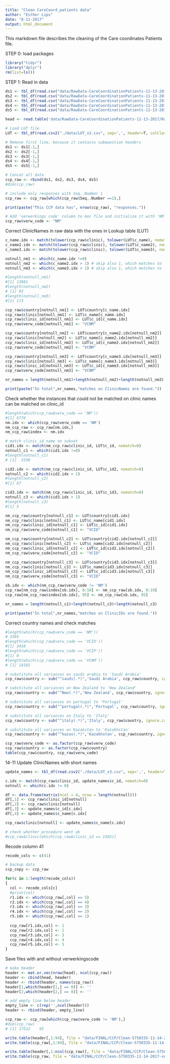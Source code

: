 ```yaml
---
title: "Clean CareCoord_patients data"
author: "Esther Lips"
date: "8-11-2017"
output: html_document
---
```

This markdown file describes the cleaning of the Care coordinates Patients file.

STEP 0: load packages
```r
library("tidyr")
library("dplyr")
rm(list=ls())
```

STEP 1: Read in data

```r
ds1 <- tbl_df(read.csv("data/RawData-CareCoordinationPatients-11-13-2017/RawData-Part-1-5750335-11-13-2017-1510643630161.csv", skip = 2, colClasses = "character"))
ds2 <- tbl_df(read.csv("data/RawData-CareCoordinationPatients-11-13-2017/RawData-Part-2-5750335-11-13-2017-1510643645266.csv", skip = 2, colClasses = "character"))
ds3 <- tbl_df(read.csv("data/RawData-CareCoordinationPatients-11-13-2017/RawData-Part-3-5750335-11-13-2017-1510643659062.csv", skip = 2, colClasses = "character"))
ds4 <- tbl_df(read.csv("data/RawData-CareCoordinationPatients-11-13-2017/RawData-Part-4-5750335-11-13-2017-1510643672475.csv", skip = 2, colClasses = "character"))
ds5 <- tbl_df(read.csv("data/RawData-CareCoordinationPatients-11-13-2017/RawData-Part-5-5750335-11-13-2017-1510643684478.csv", skip = 2, colClasses = "character"))

head <- read.table('data/RawData-CareCoordinationPatients-11-13-2017/RawData-Part-1-5750335-11-13-2017-1510643630161.csv', nrows = 2, header = FALSE, sep =',', stringsAsFactors = FALSE)

# Load LUT file
LUT <- tbl_df(read.csv2("./data/LUT_v2.csv", sep=',', header=T, colClasses = "character"))

# Remove first line, because it contains subquestion headers
ds1 <- ds1[-1,]
ds2 <- ds2[-1,]
ds3 <- ds3[-1,]
ds4 <- ds4[-1,]
ds5 <- ds5[-1,]

# Concat all data
ccp_raw <- rbind(ds1, ds2, ds3, ds4, ds5)
#dim(ccp_raw)

# include only responses with Seq..Number 1
ccp_raw <- ccp_raw[which(ccp_raw$Seq..Number ==1),]

print(paste("This CCP data has", nrow(ccp_raw), "responses."))

# Add 'verwerkings code' column to moc file and initialize it with 'NM', which stands for 'non matching'.
ccp_raw$verw_code <- "NM"

```


Correct ClinicNames in raw data with the ones in Lookup table (LUT)

```r
c_name.idx <- match(tolower(ccp_raw$clinic), tolower(LUT$c_name), nomatch=0)
c_name2.idx <- match(tolower(ccp_raw$clinic), tolower(LUT$c_name2), nomatch=0) 
c_name3.idx <- match(tolower(ccp_raw$clinic), tolower(LUT$c_name3), nomatch=0)

notnull_nm1 <- which(c_name.idx !=0)
notnull_nm2 <- which(c_name2.idx > 1) # skip also 1, which matches to ''
notnull_nm3 <- which(c_name3.idx > 1) # skip also 1, which matches to ''

#length(notnull_nm1)
#[1] 13881
#length(notnull_nm2)
# [1] 93
#length(notnull_nm3)
#[1] 173

ccp_raw$country[notnull_nm1] <- LUT$country[c_name.idx]
ccp_raw$clinic[notnull_nm1] <- LUT$c_name[c_name.idx]
ccp_raw$clinic_id[notnull_nm1] <- LUT$c_id[c_name.idx]
ccp_raw$verw_code[notnull_nm1] <- "VCNM"

ccp_raw$country[notnull_nm2] <- LUT$country[c_name2.idx[notnull_nm2]]
ccp_raw$clinic[notnull_nm2] <- LUT$c_name[c_name2.idx[notnull_nm2]]
ccp_raw$clinic_id[notnull_nm2] <- LUT$c_id[c_name2.idx[notnull_nm2]]
ccp_raw$verw_code[notnull_nm2] <- "VCNM"

ccp_raw$country[notnull_nm3] <- LUT$country[c_name3.idx[notnull_nm3]]
ccp_raw$clinic[notnull_nm3] <- LUT$c_name[c_name3.idx[notnull_nm3]]
ccp_raw$clinic_id[notnull_nm3] <- LUT$c_id[c_name3.idx[notnull_nm3]]
ccp_raw$verw_code[notnull_nm3] <- "VCNM"

nr_names = length(notnull_nm1)+length(notnull_nm2)+length(notnull_nm3)

print(paste("In total",nr_names,"matches on ClinicNames are found."))
```

Check whether the instances that could not be matched on clinic names can be matched on clinic_id
```r
#length(which(ccp_raw$verw_code == 'NM'))
#[1] 6776
nm.idx <- which(ccp_raw$verw_code == 'NM')
nm_ccp_raw <- ccp_raw[nm.idx,]
nm_ccp_raw$index <- nm.idx

# match clinic_id name on subset
cid1.idx <- match(nm_ccp_raw$clinic_id, LUT$c_id, nomatch=0)
notnull_c1 <- which(cid1.idx !=0)
#length(notnull_c1)
# [1]  3338

cid2.idx <- match(nm_ccp_raw$clinic_id, LUT$c_id2, nomatch=0)
notnull_c2 <- which(cid2.idx > 1)
#length(notnull_c2)
#[1] 67

cid3.idx <- match(nm_ccp_raw$clinic_id, LUT$c_id3, nomatch=0)
notnull_c3 <- which(cid3.idx > 1)
#length(notnull_c3)
#[1] 5

nm_ccp_raw$country[notnull_c1] <- LUT$country[cid1.idx]
nm_ccp_raw$clinic[notnull_c1] <- LUT$c_name[cid1.idx]
nm_ccp_raw$clinic_id[notnull_c1] <- LUT$c_id[cid1.idx]
nm_ccp_raw$verw_code[notnull_c1] <- "VCID"

nm_ccp_raw$country[notnull_c2] <- LUT$country[cid2.idx[notnull_c2]]
nm_ccp_raw$clinic[notnull_c2] <- LUT$c_name[cid2.idx[notnull_c2]]
nm_ccp_raw$clinic_id[notnull_c2] <- LUT$c_id[cid2.idx[notnull_c2]]
nm_ccp_raw$verw_code[notnull_c2] <- "VCID"

nm_ccp_raw$country[notnull_c3] <- LUT$country[cid3.idx[notnull_c3]]
nm_ccp_raw$clinic[notnull_c3] <- LUT$c_name[cid3.idx[notnull_c3]]
nm_ccp_raw$clinic_id[notnull_c3] <- LUT$c_id[cid3.idx[notnull_c3]]
nm_ccp_raw$verw_code[notnull_c3] <- "VCID"

sb.idx <- which(nm_ccp_raw$verw_code != 'NM')
ccp_raw[nm_ccp_raw$index[sb.idx], 8:10] <- nm_ccp_raw[sb.idx, 8:10]
ccp_raw[nm_ccp_raw$index[sb.idx], 95] <- nm_ccp_raw[sb.idx, 95]

nr_names = length(notnull_c1)+length(notnull_c3)+length(notnull_c3)

print(paste("In total",nr_names,"matches on ClinicIDs are found."))
```
Correct country names and check matches

```r
#length(which(ccp_raw$verw_code == 'NM'))
# 3365
#length(which(ccp_raw$verw_code == 'VCID'))
#[1] 3410
#length(which(ccp_raw$verw_code == 'VCIP'))
#[1] 0
#length(which(ccp_raw$verw_code == 'VCNM'))
# [1] 14102

# substitute all variances on saudi arabia to 'Saudi Arabia'
ccp_raw$country <- sub("^saudi(.*)",'Saudi Arabia', ccp_raw$country, ignore.case = TRUE)

# substitute all variances on New Zealand to 'New Zealand'
ccp_raw$country <- sub("^New(.*)",'New Zealand', ccp_raw$country, ignore.case = TRUE)

# substitute all variances on portugal to 'Portugal'
ccp_raw$country <- sub("^portugal(.*)",'Portugal', ccp_raw$country, ignore.case = TRUE)

# substitute all variances on Italy to 'Italy'
ccp_raw$country <- sub("^italy(.*)",'Italy', ccp_raw$country, ignore.case = TRUE)

# substitute all variances on Kazakstan to 'Kazakhstan'
ccp_raw$country <- sub("^kazas(.*)",'Kazakhstan', ccp_raw$country, ignore.case = TRUE)

ccp_raw$verw_code <- as.factor(ccp_raw$verw_code)
ccp_raw$country <- as.factor(ccp_raw$country)
table(ccp_raw$country, ccp_raw$verw_code)
```

14-11 Update ClinicNames with short names

```r
update_names <- tbl_df(read.csv2("./data/LUT_v3.csv", sep=',', header=T, colClasses = "character"))

c.idx <- match(ccp_raw$clinic_id, update_names$c_id, nomatch=0)
notnull <- which(c.idx != 0)

df <- data.frame(matrix(ncol = 4, nrow = length(notnull)))
df[,1] <- ccp_raw$clinic_id[notnull]
df[,2] <- ccp_raw$clinic[notnull]
df[,3] <- update_names$c_id[c.idx]
df[,4] <- update_names$c_name[c.idx]

ccp_raw$clinic[notnull] <- update_names$c_name[c.idx]

# check whether procedure went ok
#ccp_raw$clinic[which(ccp_raw$clinic_id == 1502)]
```

Recode column 41 
```r
recode_cols <- c(41)

# backup data
ccp_copy <- ccp_raw

for(c in 1:length(recode_cols)) 
{
  col <- recode_cols[c]
  #print(col)
  r1.idx <- which(ccp_raw[,col] == 5)
  r2.idx <- which(ccp_raw[,col] == 4)
  r3.idx <- which(ccp_raw[,col] == 3)
  r4.idx <- which(ccp_raw[,col] == 2)
  r5.idx <- which(ccp_raw[,col] == 1)
  
  ccp_raw[r1.idx,col] <- 1
  ccp_raw[r2.idx,col] <- 2
  ccp_raw[r3.idx,col] <- 3
  ccp_raw[r4.idx,col] <- 4
  ccp_raw[r5.idx,col] <- 5
}
```

Save files with and without verwerkingscode
```r
# make header
header <- mat.or.vec(nrow(head), ncol(ccp_raw))
header <- cbind(head, header)
header <- rbind(header, names(ccp_raw))
header[1,which(header[1,] == 0)] <- ''
header[2,which(header[2,] == 0)] <- ''

# add empty line below header
empty_line <- c(rep('',ncol(header)))
header <- rbind(header, empty_line)

ccp_raw <- ccp_raw[which(ccp_raw$verw_code != 'NM'),]
#dim(ccp_raw)
# [1] 17512    95

write.table(header[,1:94], file = "data/FINAL/CCP/Clean-5750335-11-14-2017.csv", row.names=F, col.names=F,fileEncoding = "UTF-8",sep=',')
write.table(ccp_raw[,1:94], file = "data/FINAL/CCP/Clean-5750335-11-14-2017.csv", row.names=F, col.names=F,fileEncoding = "UTF-8", append=T, sep=',')

write.table(header[,1:ncol(ccp_raw)], file = "data/FINAL/CCP/Clean-5750335-11-14-2017-verwerkingcode.csv", row.names=F, col.names=F,fileEncoding = "UTF-8",sep=',')
write.table(ccp_raw, file = "data/FINAL/CCP/Clean-5750335-11-14-2017-verwerkingcode.csv", row.names=F, col.names=F,fileEncoding = "UTF-8", append=T, sep=',')

```
